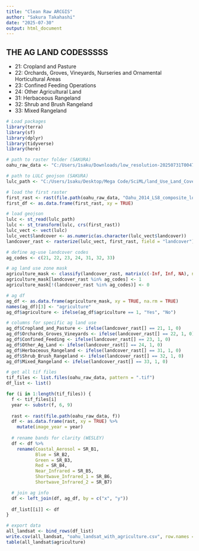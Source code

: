 ---
title: "Clean Raw ARCGIS"
author: "Sakura Takahashi"
date: "2025-07-30"
output: html_document
---

## THE AG LAND CODESSSSS  
- 21: Cropland and Pasture  
- 22: Orchards, Groves, Vineyards, Nurseries and Ornamental Horticultural Areas  
- 23: Confined Feeding Operations  
- 24: Other Agricultural Land  
- 31: Herbaceous Rangeland  
- 32: Shrub and Brush Rangeland  
- 33: Mixed Rangeland  



```{r}
# Load packages
library(terra)
library(sf)       
library(dplyr)
library(tidyverse)
library(here)

# path to raster folder (SAKURA)
oahu_raw_data <- "C:/Users/1saku/Downloads/low_resolution-20250731T004711Z-1-001/low_resolution/oahu"

# path to LULC geojson (SAKURA)
lulc_path <- "C:/Users/1saku/Desktop/Mega Code/SciML/land_Use_Land_Cover_(LULC).geojson"
``` 

```{r}
# load the first raster
first_rast <- rast(file.path(oahu_raw_data, "Oahu_2014_LS8_composite_low_resolution.tif"))
first_df <- as.data.frame(first_rast, xy = TRUE)
``` 

```{r}
# load geojson
lulc <- st_read(lulc_path)
lulc <- st_transform(lulc, crs(first_rast))
lulc_vect <- vect(lulc)
lulc_vect$landcover <- as.numeric(as.character(lulc_vect$landcover))
landcover_rast <- rasterize(lulc_vect, first_rast, field = "landcover")

# define ag-use landcover codes
ag_codes <- c(21, 22, 23, 24, 31, 32, 33)

# ag land use zone mask
agriculture_mask <- classify(landcover_rast, matrix(c(-Inf, Inf, NA), ncol = 3))
agriculture_mask[landcover_rast %in% ag_codes] <- 1
agriculture_mask[!(landcover_rast %in% ag_codes)] <- 0

# ag df
ag_df <- as.data.frame(agriculture_mask, xy = TRUE, na.rm = TRUE)
names(ag_df)[3] <- "agriculture"
ag_df$agriculture <- ifelse(ag_df$agriculture == 1, "Yes", "No")

# columns for specific ag land use
ag_df$Cropland_and_Pasture <- ifelse(landcover_rast[] == 21, 1, 0)
ag_df$Orchards_Groves_Vineyards <- ifelse(landcover_rast[] == 22, 1, 0)
ag_df$Confined_Feeding <- ifelse(landcover_rast[] == 23, 1, 0)
ag_df$Other_Ag_Land <- ifelse(landcover_rast[] == 24, 1, 0)
ag_df$Herbaceous_Rangeland <- ifelse(landcover_rast[] == 31, 1, 0)
ag_df$Shrub_Brush_Rangeland <- ifelse(landcover_rast[] == 32, 1, 0)
ag_df$Mixed_Rangeland <- ifelse(landcover_rast[] == 33, 1, 0)

```  

```{r}
# get all tif files
tif_files <- list.files(oahu_raw_data, pattern = ".tif")
df_list <- list()

for (i in 1:length(tif_files)) {
  f <- tif_files[i]
  year <- substr(f, 6, 9)
  
  rast <- rast(file.path(oahu_raw_data, f))
  df <- as.data.frame(rast, xy = TRUE) %>%
    mutate(image_year = year)
  
  # rename bands for clarity (WESLEY)
  df <- df %>%
    rename(Coastal_Aerosol = SR_B1,
           Blue = SR_B2,
           Green = SR_B3,
           Red = SR_B4,
           Near_Infrared = SR_B5,
           Shortwave_Infrared_1 = SR_B6,
           Shortwave_Infrared_2 = SR_B7)

  # join ag info
  df <- left_join(df, ag_df, by = c("x", "y"))
  
  df_list[[i]] <- df
}

# export data
all_landsat <- bind_rows(df_list)
write.csv(all_landsat, "oahu_landsat_with_agriculture.csv", row.names = FALSE)
table(all_landsat$agriculture)

``` 

```{r}

``` 
